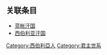 {{chart/start}}
{{chart | | | | | | | | | | | | | | | | | | }}
{{chart | | | | |MG| | | | | | | | | | | |MG='''[[钦察汗国世系图|术赤]]'''}}
{{chart | | | | | |!| | | | | | | | | | | | }}
{{chart | | | | |SA| | | | | | | | | | | | |SA=''[[昔班|昔班]]''}}
{{chart | | | | | |!| | | | | | | | | | | | }}
{{chart | | | | |BA| | | | | | | | | | | | |BA=''勒哈都儿''}}
{{chart | | | | | |!| | | | | | | | | | |}}
{{chart | | | | |DB| | | | | | | | | | | |DB=''哲齐不花''}}
{{chart | | | | | |!| | | | | | | | | | |}}
{{chart | | | | |BA| | | | | | | | | | | | | | | | |BA=''巴答忽儿''}}
{{chart | | | | | |)|-|-|-|.| | | | | | | | | | | |}}
{{chart | | | | |BK| |KM| | | | | | | | | | | | | | | | |BK=''Bik Kandi Oglan''|KM=''库特鲁格·蒙哥·帖木儿''}}
{{chart | | | | | |!| | | |!| | | | | | | | | | | | | | | |}}
{{chart | | | | |AO| |PU| | | | | | | | | | | | | | | | |AO=''Ali Oglan''|PU=''弗拉德''}}
{{chart | | | | | |!| | | |`|-|-|-|-|-|-|-|v|-|-|-|.| | | |}}
{{chart | | | | |HM| | | |TA| | | |AS| |IO| | | | | | | | | | | | | | |HM=''[[哈只·穆罕默德|哈只·穆罕默德]]''|TA='''[[台不花别吉|台不花别吉]]'''|AS=''[[阿剌卜沙|阿剌卜沙]]''|IO=''易卜拉欣·欧兰''}}
{{chart | | | | | |!| | | | | |!| | | | | |!| | | |!| | | | | | | }}
{{chart | | | | |MA| | | |KH| | | |HT| |DS| | | | | | | |MA=''Mahmudek''|KH='''[[和卓汗|和卓汗]]'''<br><small>???? – 1428年|HT=''Kázi Tola''|DS=''Devlet Sejk''}}
{{chart | | | | | |!| | | |,|-|^|-|.| | | |!| | | |!| | | | | | | }}
{{chart | | | | |IB|~|LE| |OM| |TS| |AK| | | | | | | | |IB='''[[伊巴克汗|伊巴克汗]]'''<br><small>???? – 1493年|LE=''leány''|OM='''[[马尔汗|马尔汗]]'''<br><small>???? – 1468年|TS=''Timur Sejk''|AK='''[[阿布海儿|阿布海儿]]'''<br><small>1412年 – 1468年}}
{{chart | | | | | |!| | | | | | | |!| | | |!| | | |!| | | | | | | }}
{{chart | | | | |MU| | | | | |OB| |DG| |ÜK| | | | | | | | |MU=''穆尔塔咱汗''|OB=''Obder''|DG=''Dzsadigerov''<br><small>???? – 1469年|ÜK='''[[布哈拉汗国|布哈拉汗国]]'''}}
{{chart | | | | | |!| | | |,|-|-|-|(| | | |!| | | | | | | | }}
{{chart | | | | |KU| |MA| |AB| |HK| | | | | | | | | | | | |KU='''[[库楚汗|库楚汗]]'''<br><small>1550年 – 1605年|MA='''[[马穆特|马穆特]]'''<br><small>???? – 1498年|AB='''[[阿巴拉克汗|阿巴拉克汗]]'''<br><small>???? – 1530年|HK='''[[希瓦汗国|希瓦汗国]]'''}}
{{chart | | | | | |!| | | |!| | | |!| | | | | | | }}
{{chart | | | | |AL| |KV| |AN| | | | | |AL=''阿莱汗''<br><small>???? – 1647年|KV='''[[卡西木|卡西木]]'''<br><small>???? – 1552年|AN='''[[阿瑰什|阿瑰什]]'''<br><small>???? – 1540年?|}}
{{chart | | | | | |!| | | |)|-|-|-|.| | | | | | | }}
{{chart |FA|y|AR| |DZS| |BEK| | | | | | |FA='''[[法蒂玛苏丹|法蒂玛苏丹]]'''<br><small>???? – 1681年|AR='''[[阿尔斯兰·阿里|阿尔斯兰·阿里]]'''<br><small>???? – 1626年|DZS='''[[雅格迪尔|雅格迪尔]]'''<br><small>???? – 1563年|BEK='''[[別克布拉克|別克布拉克]]'''<br><small>???? – 1563年}}
{{chart | | | |!| | | | | | | | | |!| | | | | }}
{{chart | | |SB| | | | | | | |SA| | | | | | | |SB='''[[賽義德·布爾漢|賽義德·布爾漢]]'''<br><small>1624年 – 1679年|SA=''賽義德·艾哈邁特''}}
{{chart | | | | | | | | | | | | | | | | | | }}
{{chart/end}}

==关联条目==
*[[蓝帐汗国|蓝帐汗国]]
*[[西伯利亚汗国|西伯利亚汗国]]
[[Category:西伯利亞人|Category:西伯利亞人]]
[[Category:君主世系|Category:君主世系]]